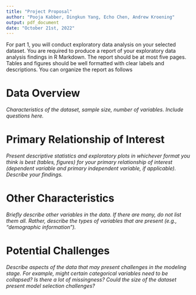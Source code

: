 ```yaml
---
title: "Project Proposal"
author: "Pooja Kabber, Dingkun Yang, Echo Chen, Andrew Kroening"
output: pdf_document
date: "October 21st, 2022"
---
```


For part 1, you will conduct exploratory data analysis on your selected dataset. You are required to produce a report of your exploratory data analysis findings in R Markdown. The report should be at most five pages. Tables and figures should be well formatted with clear labels and descriptions. You can organize the report
as follows

# Data Overview

*Characteristics of the dataset, sample size, number of variables. Include questions here.*

# Primary Relationship of Interest

*Present descriptive statistics and exploratory plots in whichever format you think is best (tables, figures) for your primary relationship of interest (dependent variable and primary independent variable, if applicable). Describe your findings.*

# Other Characteristics

*Briefly describe other variables in the data. If there are many, do not list them all. Rather, describe the types of variables that are present (e.g., “demographic information”).*

# Potential Challenges

*Describe aspects of the data that may present challenges in the modeling stage. For example, might certain categorical variables need to be collapsed? Is there a lot of missingness? Could the size of the dataset present model selection challenges?*
